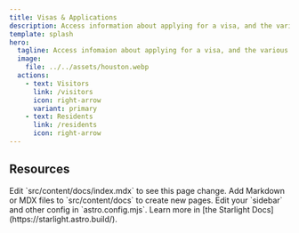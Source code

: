 ```yaml
---
title: Visas & Applications
description: Access information about applying for a visa, and the various types of visas available.
template: splash
hero:
  tagline: Access infomaion about applying for a visa, and the various types of visas available.
  image:
    file: ../../assets/houston.webp
  actions:
    - text: Visitors
      link: /visitors
      icon: right-arrow
      variant: primary
    - text: Residents
      link: /residents
      icon: right-arrow
---
```



## Resources

<CardGrid stagger>
	<Card title="Update content" icon="pencil">
		Edit `src/content/docs/index.mdx` to see this page change.
	</Card>
	<Card title="Add new content" icon="add-document">
		Add Markdown or MDX files to `src/content/docs` to create new pages.
	</Card>
	<Card title="Configure your site" icon="setting">
		Edit your `sidebar` and other config in `astro.config.mjs`.
	</Card>
	<Card title="Read the docs" icon="open-book">
		Learn more in [the Starlight Docs](https://starlight.astro.build/).
	</Card>
</CardGrid>
